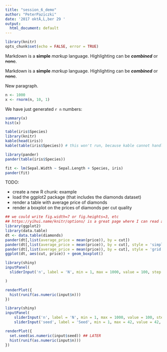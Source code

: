 ```yaml
---
title: "session_6_demo"
author: "PeterPaziczki"
date: '2017 oktÄ‚Ĺ‚ber 29 '
output:
  html_document: default
---
```


```r
library(knitr)
opts_chunk$set(echo = FALSE, error = TRUE)
```

Markdown is a **simple** *markup* language. Highlighting can be ***combined*** or ~~none~~.

Markdown is a **simple** *markup* language.
Highlighting
can
be ***combined*** or ~~none~~.

New paragraph.


```r
n <- 1000
x <- rnorm(n, 10, 1)
```
We have just generated `r n` numbers:

```r
summary(x)
hist(x)
```

```r
table(iris$Species)
library(knitr)
kable(head(iris))
kable(table(iris$Species)) # this won't run, because kable cannot handle tables

library(pander)
pander(table(iris$Species))

fit <- lm(Sepal.Width ~ Sepal.Length + Species, iris)
pander(fit)

```

TODO:
  
  - create a new R chunk: example
  - load the ggplot2 package (that includes the diamonds dataset)
  - render a table with average price of diamonds
  - render a boxplot on the prices of diamonds per cut quality


```r
## we could write fig.width=7 or fig.heights=3, etc
## https://yihui.name/knitr/options/ is a great page where I can read about the option, Yihui is the author of knitr
library(ggplot2)
library(data.table)
dt <- data.table(diamonds)
pander(dt[,list(average_price = mean(price)), by = cut])
pander(dt[,list(average_price = mean(price)), by = cut], style = 'simple')
pander(dt[,list(average_price = mean(price)), by = cut], style = 'grid')
ggplot(dt, aes(cut, price)) + geom_boxplot()
```

```r
library(shiny)
inputPanel(
  sliderInput('n', label = 'N', min = 1, max = 1000, value = 100, step = 10)

)

renderPlot({
  hist(runif(as.numeric(input$n)))
})
```

```r
library(shiny)
inputPanel(
    sliderInput('n', label = 'N', min = 1, max = 1000, value = 100, step = 10),
    sliderInput('seed', label = 'Seed', min = 1, max = 42, value = 42, step = 1)) ## LATER

renderPlot({
  set.seed(as.numeric(input$seed)) ## LATER
  hist(runif(as.numeric(input$n)))
})
```

